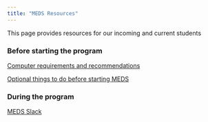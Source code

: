 ```yaml
---
title: "MEDS Resources"
---
```


This page provides resources for our incoming and current students

### Before starting the program

[Computer requirements and recommendations](computer_reqs.html)

[Optional things to do before starting MEDS](pre_meds_prep.html)


### During the program

[MEDS Slack](meds-slack.html)



